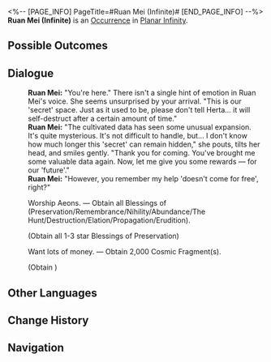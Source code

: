 <%-- [PAGE_INFO]
PageTitle=#Ruan Mei (Infinite)#
[END_PAGE_INFO] --%>
{{Stub}}
{{Simulated Universe Event Infobox
|id            = 19701
|title         = 
|image         = Occurrence Ruan Mei.png
|domains_su    = 
|domains_swarm = 
|domains_gng   = 
|domains_du    = 
|domains_und   = 
|requirements  = 
|prev          = 
|next          = 
|characters    = 
|factions      = 
|order         = 
|order_du      = 
}}
'''Ruan Mei (Infinite)''' is an [[Simulated Universe/Occurrence|Occurrence]] in [[Planar Infinity]].

==Possible Outcomes==
{{Possible Outcomes
|choice_1 = Worship Aeons.
|result_1 = Obtain all Blessings of (Preservation/Remembrance/Nihility/Abundance/The Hunt/Destruction/Elation/Propagation/Erudition).

|choice_2 = Want lots of money.
|result_2 = Obtain 2,000 Cosmic Fragment(s).
}}
<!--
==Gameplay Notes==
* 
-->
==Dialogue==
{{Dialogue Start}}
:'''Ruan Mei:''' "You're here." There isn't a single hint of emotion in Ruan Mei's voice. She seems unsurprised by your arrival. "This is our 'secret' space. Just as it used to be, please don't tell Herta... it will self-destruct after a certain amount of time."
:'''Ruan Mei:''' "The cultivated data has seen some unusual expansion. It's quite mysterious. It's not difficult to handle, but... I don't know how much longer this 'secret' can remain hidden," she pouts, tilts her head, and smiles gently. "Thank you for coming. You've brought me some valuable data again. Now, let me give you some rewards &mdash; for our 'future'."
:'''Ruan Mei:''' "However, you remember my help 'doesn't come for free', right?"
:{{DIcon|Star}} Worship Aeons. &mdash; Obtain all Blessings of (Preservation/Remembrance/Nihility/Abundance/The Hunt/Destruction/Elation/Propagation/Erudition).
:;(Obtain all 1-3 star Blessings of Preservation)
:{{DIcon|Star}} Want lots of money. &mdash; Obtain 2,000 Cosmic Fragment(s).
:;(Obtain {{Item|Cosmic Fragment|20|x=2000}})
{{Dialogue End}}

==Other Languages==
{{Other Languages
|en   = Ruan Mei (Infinite)
|zhs  = 阮•梅（无尽版）
|zht  = 阮•梅（無盡版）
|ja   = ルアン・メェイ∞
|ko   = 완•매(무한 버전)
|es   = Ruan Mei (infinita)
|fr   = Ruan Mei (Infini)
|ru   = Жуань Мэй (бесконечная)
|th   = Ruan Mei (Infinite)
|vi   = Ruan Mei (Vô Hạn)
|de   = Ruan Mei (endlos)
|id   = Ruan Mei (Infinite)
|pt   = Ruan Mei (Infinito)
}}

==Change History==
{{Change History|1.4}}

==Navigation==
{{Occurrence Navbox}}